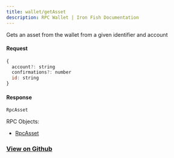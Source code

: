 ```yaml
---
title: wallet/getAsset
description: RPC Wallet | Iron Fish Documentation
---
```


Gets an asset from the wallet from a given identifier and account

#### Request

```js
{
  account?: string
  confirmations?: number
  id: string
}
```

#### Response

```js
RpcAsset
```

RPC Objects: 
- [RpcAsset](/developers/documentation/rpc/objects/rpcAsset)

### [View on Github](https://github.com/iron-fish/ironfish/blob/master/ironfish/src/rpc/routes/wallet/getAsset.ts)
